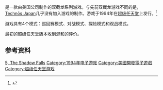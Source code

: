 {{NoteTA
| G1=Games
}}

{{vgname|双截龙V：失落之影|en=Double Dragon V: The Shadow Falls}}是一款由美国公司{{le|Leland Interactive Media|Leland Corporation}}制作的双截龙系列游戏。与先前双截龙游戏不同的是，[[Technōs_Japan|Technōs Japan]]几乎没有加入游戏的制作。游戏于1994年在[[超级任天堂|超级任天堂]]上发行。<ref name="gamefaqs">{{cite web |url=http://www.gamefaqs.com/snes/588287-double-dragon-v-the-shadow-falls/data |title=Release information |publisher=[[GameFAQs|GameFAQs]] |date= |accessdate=2016-04-11 |language=en |deadurl=yes |archiveurl=https://web.archive.org/web/20160304074717/http://www.gamefaqs.com/snes/588287-double-dragon-v-the-shadow-falls/data |archivedate=2016-03-04 }}</ref>

游戏具有4个模式：巡回赛模式、对战模式、探险模式和观战模式。

最初的超级任天堂版本收到混和的评价。

== 参考资料 ==
{{Reflist}}

{{双截龙系列}}

{{DEFAULTSORT:Double Dragon 5, The Shadow Falls}}
[[Category:雙截龍系列|5, The Shadow Falls]]
[[Category:1994年电子游戏|Category:1994年电子游戏]]
[[Category:美國開發電子遊戲|Category:美國開發電子遊戲]]
[[Category:超级任天堂游戏|Category:超级任天堂游戏]]

{{fighting-videogame-stub}}
